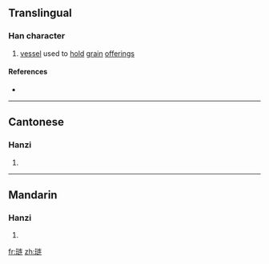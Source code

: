 {{also|璉}}
==Translingual==

===Han character===
{{Han char|rn=96|rad=玉|as=07|sn=11|four=|canj=一土卜大手 (MGYKQ)}}

# [[vessel]] used to [[hold]] [[grain]] [[offering]]s

====References====
* {{Han ref|kx=0736.081|hdz=21115.070|uh=740F|ud=29711}}

----

==Cantonese==

===Hanzi===
{{yue-hanzi|jyut=|y=lin5|tra=璉}}

# {{defn|Cantonese|sort=玉07}}

----

==Mandarin==

===Hanzi===
{{cmn-hanzi|tra=璉|pin=[[lián]] ([[lian2]]), [[liǎn]] ([[lian3]])|wg=lien<sup>2</sup>, lien<sup>3</sup>}}

# {{defn|Mandarin|sort=玉07}}

[[fr:琏]]
[[zh:琏]]